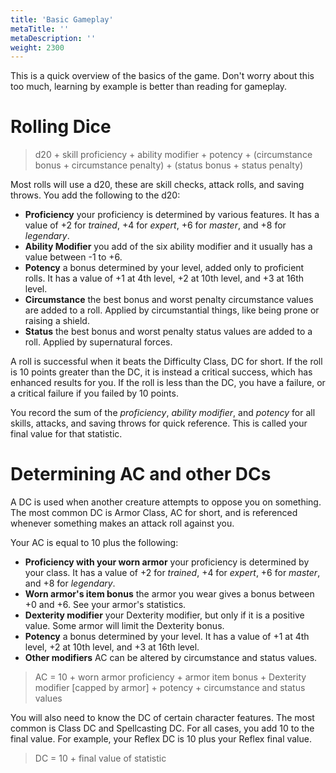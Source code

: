 ```yaml
---
title: 'Basic Gameplay'
metaTitle: ''
metaDescription: ''
weight: 2300
---
```


This is a quick overview of the basics of the game. Don't worry about this too much, learning by example is better than reading for gameplay.

# Rolling Dice

> d20 + skill proficiency + ability modifier + potency + (circumstance bonus + circumstance penalty) + (status bonus + status penalty)

Most rolls will use a d20, these are skill checks, attack rolls, and saving throws. You add the following to the d20:

-   **Proficiency** your proficiency is determined by various features. It has a value of +2 for _trained_, +4 for _expert_, +6 for _master_, and +8 for _legendary_.
-   **Ability Modifier** you add of the six ability modifier and it usually has a value between -1 to +6.
-   **Potency** a bonus determined by your level, added only to proficient rolls. It has a value of +1 at 4th level, +2 at 10th level, and +3 at 16th level.
-   **Circumstance** the best bonus and worst penalty circumstance values are added to a roll. Applied by circumstantial things, like being prone or raising a shield.
-   **Status** the best bonus and worst penalty status values are added to a roll. Applied by supernatural forces.

A roll is successful when it beats the Difficulty Class, DC for short. If the roll is 10 points greater than the DC, it is instead a critical success, which has enhanced results for you. If the roll is less than the DC, you have a failure, or a critical failure if you failed by 10 points.

You record the sum of the _proficiency_, _ability modifier_, and _potency_ for all skills, attacks, and saving throws for quick reference. This is called your final value for that statistic.

# Determining AC and other DCs

A DC is used when another creature attempts to oppose you on something. The most common DC is Armor Class, AC for short, and is referenced whenever something makes an attack roll against you.

Your AC is equal to 10 plus the following:

-   **Proficiency with your worn armor** your proficiency is determined by your class. It has a value of +2 for _trained_, +4 for _expert_, +6 for _master_, and +8 for _legendary_.
-   **Worn armor's item bonus** the armor you wear gives a bonus between +0 and +6. See your armor's statistics.
-   **Dexterity modifier** your Dexterity modifier, but only if it is a positive value. Some armor will limit the Dexterity bonus.
-   **Potency** a bonus determined by your level. It has a value of +1 at 4th level, +2 at 10th level, and +3 at 16th level.
-   **Other modifiers** AC can be altered by circumstance and status values.

> AC = 10 + worn armor proficiency + armor item bonus + Dexterity modifier [capped by armor] + potency + circumstance and status values

You will also need to know the DC of certain character features. The most common is Class DC and Spellcasting DC. For all cases, you add 10 to the final value. For example, your Reflex DC is 10 plus your Reflex final value.

> DC = 10 + final value of statistic

